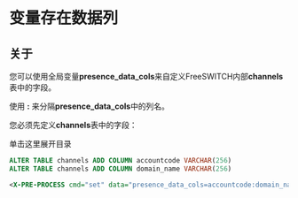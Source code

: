 # 变量存在数据列

## 关于

您可以使用全局变量**presence\_data\_cols**来自定义FreeSWITCH内部**channels**表中的字段。

使用 **:** 来分隔**presence\_data\_cols**中的列名。

您必须先定义**channels**表中的字段：

单击这里展开目录

```sql
ALTER TABLE channels ADD COLUMN accountcode VARCHAR(256)
ALTER TABLE channels ADD COLUMN domain_name VARCHAR(256)
```

```xml
<X-PRE-PROCESS cmd="set" data="presence_data_cols=accountcode:domain_name"/>
```